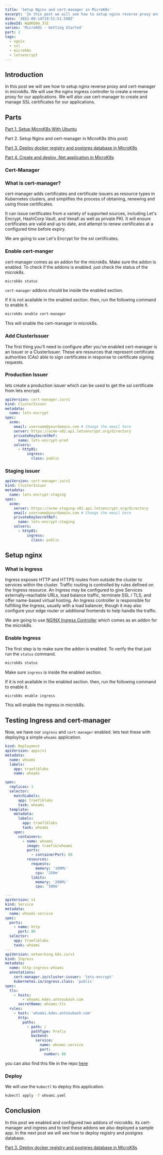 ```yaml
---
title: 'Setup Nginx and cert-manager in MicroK8s'
excerpt: 'In this post we will see how to setup nginx reverse proxy and cert-manager in microk8s'
date: '2022-09-14T19:51:51.590Z'
videoId: Wq0KQ0m_3lE
series: 'MicroK8s - Getting Started'
part: 2
tags:
  - ngnix
  - ssl
  - microk8s
  - letsencrypt
---
```


<YoutubeVideo videoId={props.videoId} />

<TOCInline toc={props.toc} asDisclosure />

## Introduction

In this post we will see how to setup nginx reverse proxy and cert-manager in microk8s. We will use the nginx ingress controller to create a reverse proxy for our applications. We will also use cert-manager to create and manage SSL certificates for our applications.

## Parts

[Part 1. Setup MicroK8s With Ubuntu](/posts/setup-micro-k8s-with-ubuntu)

Part 2. Setup Nginx and cert-manager in MicroK8s (this post)

[Part 3. Deploy docker registry and postgres database in MicroK8s](/posts/deploy-docker-registry-and-postgres-database-in-micro-k8s)

[Part 4. Create and deploy .Net application in MicroK8s](/posts/create-and-deploy-dotnet-application-in-micro-k8s)

### Cert-Manager

### What is cert-manager?

cert-manager adds certificates and certificate issuers as resource types in Kubernetes clusters, and simplifies the process of obtaining, renewing and using those certificates.

It can issue certificates from a variety of supported sources, including Let's Encrypt, HashiCorp Vault, and Venafi as well as private PKI. It will ensure certificates are valid and up to date, and attempt to renew certificates at a configured time before expiry.

We are going to use Let's Encrypt for the ssl certificates.

### Enable cert-manger

cert-manager comes as an addon for the microk8s. Make sure the addon is enabled. To check if the addons is enabled. just check the status of the microk8s.

```bash
microk8s status
```

`cert-manager` addons should be inside the enabled section.

If it is not available in the enabled section. then, run the following command to enable it.

```bash
microk8s enable cert-manager
```

This will enable the cert-manager in microk8s.

### Add ClusterIssuer

The first thing you'll need to configure after you've enabled cert-manager is an Issuer or a ClusterIssuer. These are resources that represent certificate authorities (CAs) able to sign certificates in response to certificate signing requests.

### Production Issuer

lets create a production issuer which can be used to get the ssl certificate from lets encrypt.

```yaml
apiVersion: cert-manager.io/v1
kind: ClusterIssuer
metadata:
  name: lets-encrypt
spec:
  acme:
    email: username@yourdomain.com # Change the email here
    server: https://acme-v02.api.letsencrypt.org/directory
    privateKeySecretRef:
      name: lets-encrypt-prod
    solvers:
      - http01:
          ingress:
            class: public
```

### Staging issuer

```yaml
apiVersion: cert-manager.io/v1
kind: ClusterIssuer
metadata:
  name: lets-encrypt-staging
spec:
  acme:
    server: https://acme-staging-v02.api.letsencrypt.org/directory
    email: username@yourdomain.com # Change the email here
    privateKeySecretRef:
      name: lets-encrypt-staging
    solvers:
      - http01:
          ingress:
            class: public
```

## Setup nginx

### What is Ingress

Ingress exposes HTTP and HTTPS routes from outside the cluster to services within the cluster. Traffic routing is controlled by rules defined on the Ingress resource. An Ingress may be configured to give Services externally-reachable URLs, load balance traffic, terminate SSL / TLS, and offer name-based virtual hosting. An Ingress controller is responsible for fulfilling the Ingress, usually with a load balancer, though it may also configure your edge router or additional frontends to help handle the traffic.

We are going to use [NGINX Ingress Controller](https://kubernetes.github.io/ingress-nginx/) which comes as an addon for the microk8s.

### Enable Ingress

The first step is to make sure the addon is enabled. To verify the that just run the `status` command.

```bash
microk8s status
```

Make sure `ingress` is inside the enabled section.

If it is not available in the enabled section. then, run the following command to enable it.

```bash
microk8s enable ingress
```

This will enable the ingress in microk8s.

## Testing Ingress and cert-manager

Now, we have our `ingress` and `cert-manager` enabled. lets test these with deploying a simple `whoami` application.

```yaml
kind: Deployment
apiVersion: apps/v1
metadata:
  name: whoami
  labels:
    app: traefiklabs
    name: whoami

spec:
  replicas: 1
  selector:
    matchLabels:
      app: traefiklabs
      task: whoami
  template:
    metadata:
      labels:
        app: traefiklabs
        task: whoami
    spec:
      containers:
        - name: whoami
          image: traefik/whoami
          ports:
            - containerPort: 80
          resources:
            requests:
              memory: '100Mi'
              cpu: '250m'
            limits:
              memory: '200Mi'
              cpu: '500m'

---
apiVersion: v1
kind: Service
metadata:
  name: whoami-service
spec:
  ports:
    - name: http
      port: 80
  selector:
    app: traefiklabs
    task: whoami
---
apiVersion: networking.k8s.io/v1
kind: Ingress
metadata:
  name: http-ingress-whoami
  annotations:
    cert-manager.io/cluster-issuer: 'lets-encrypt'
    kubernetes.io/ingress.class: 'public'
spec:
  tls:
    - hosts:
        - whoami.kdev.antosubash.com
      secretName: whoami-tls
  rules:
    - host: 'whoami.kdev.antosubash.com'
      http:
        paths:
          - path: /
            pathType: Prefix
            backend:
              service:
                name: whoami-service
                port:
                  number: 80
```

you can also find this file in the repo [here](https://github.com/antosubash/microk8s-hetzner-deployment/blob/main/whoami/whoami.yaml)

### Deploy

We will use the `kubectl` to deploy this application.

```bash
kubectl apply -f whoami.yaml
```

## Conclusion

In this post we enabled and configured two addons of microk8s. its cert-manager and ingress and to test these addons we also deployed a sample app. In the next post we will see how to deploy registry and postgres database.

[Part 3. Deploy docker registry and postgres database in MicroK8s](/posts/deploy-docker-registry-and-postgres-database-in-micro-k8s)
